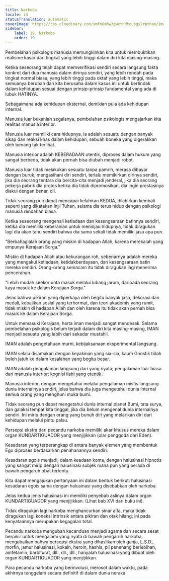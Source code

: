 ```yaml
---
title: Narkoba
locale: id
statusTranslation: automatic
coverImage: https://res.cloudinary.com/xmfm6mhw3gwctndtcubgx2rptnae/image/upload/v1741354419/small_cover_la_gran_rebelion_28716e29d2.webp
sidebar:
    label: 19. Narkoba
    order: 19
---
```

Pembelahan psikologis manusia memungkinkan kita untuk membuktikan realisme kasar dari tingkat yang lebih tinggi dalam diri kita masing-masing.

Ketika seseorang telah dapat memverifikasi sendiri secara langsung fakta konkret dari dua manusia dalam dirinya sendiri, yang lebih rendah pada tingkat normal biasa, yang lebih tinggi pada oktaf yang lebih tinggi, maka semuanya berubah dan kita berusaha dalam kasus ini untuk bertindak dalam kehidupan sesuai dengan prinsip-prinsip fundamental yang ada di lubuk HATINYA.

Sebagaimana ada kehidupan eksternal, demikian pula ada kehidupan internal.

Manusia luar bukanlah segalanya, pembelahan psikologis mengajarkan kita realitas manusia interior.

Manusia luar memiliki cara hidupnya, ia adalah sesuatu dengan banyak sikap dan reaksi khas dalam kehidupan, sebuah boneka yang digerakkan oleh benang tak terlihat.

Manusia interior adalah KEBERADAAN otentik, diproses dalam hukum yang sangat berbeda, tidak akan pernah bisa diubah menjadi robot.

Manusia luar tidak melakukan sesuatu tanpa pamrih, merasa dibayar dengan buruk, mengasihani diri sendiri, terlalu memikirkan dirinya sendiri, jika dia seorang tentara dia bercita-cita menjadi jenderal, jika dia seorang pekerja pabrik dia protes ketika dia tidak dipromosikan, dia ingin prestasinya diakui dengan benar, dll.

Tidak seorang pun dapat mencapai kelahiran KEDUA, dilahirkan kembali seperti yang dikatakan Injil Tuhan, selama dia terus hidup dengan psikologi manusia rendahan biasa.

Ketika seseorang mengenali ketiadaan dan kesengsaraan batinnya sendiri, ketika dia memiliki keberanian untuk meninjau hidupnya, tidak diragukan lagi dia akan tahu sendiri bahwa dia sama sekali tidak memiliki jasa apa pun.

"Berbahagialah orang yang miskin di hadapan Allah, karena merekalah yang empunya Kerajaan Sorga."

Miskin di hadapan Allah atau kekurangan roh, sebenarnya adalah mereka yang mengakui ketiadaan, ketidakberdayaan, dan kesengsaraan batin mereka sendiri. Orang-orang semacam itu tidak diragukan lagi menerima pencerahan.

"Lebih mudah seekor unta masuk melalui lubang jarum, daripada seorang kaya masuk ke dalam Kerajaan Sorga."

Jelas bahwa pikiran yang diperkaya oleh begitu banyak jasa, dekorasi dan medali, kebajikan sosial yang terhormat, dan teori akademis yang rumit, tidak miskin di hadapan Allah dan oleh karena itu tidak akan pernah bisa masuk ke dalam Kerajaan Sorga.

Untuk memasuki Kerajaan, harta iman menjadi sangat mendesak. Selama pembelahan psikologis belum terjadi dalam diri kita masing-masing, IMAN menjadi sesuatu yang lebih dari sekadar mustahil.

IMAN adalah pengetahuan murni, kebijaksanaan eksperimental langsung.

IMAN selalu disamakan dengan keyakinan yang sia-sia, kaum Gnostik tidak boleh jatuh ke dalam kesalahan yang begitu besar.

IMAN adalah pengalaman langsung dari yang nyata; pengalaman luar biasa dari manusia interior; kognisi ilahi yang otentik.

Manusia interior, dengan mengetahui melalui pengalaman mistis langsung dunia internalnya sendiri, jelas bahwa dia juga mengetahui dunia internal semua orang yang menghuni muka bumi.

Tidak seorang pun dapat mengetahui dunia internal planet Bumi, tata surya, dan galaksi tempat kita tinggal, jika dia belum mengenal dunia internalnya sendiri. Ini mirip dengan orang yang bunuh diri yang melarikan diri dari kehidupan melalui pintu palsu.

Persepsi ekstra dari pecandu narkoba memiliki akar khusus mereka dalam organ KUNDARTIGUADOR yang menjijikkan (ular penggoda dari Eden).

Kesadaran yang terperangkap di antara banyak elemen yang membentuk Ego diproses berdasarkan penahanannya sendiri.

Kesadaran egois menjadi, dalam keadaan koma, dengan halusinasi hipnotis yang sangat mirip dengan halusinasi subjek mana pun yang berada di bawah pengaruh obat tertentu.

Kita dapat mengajukan pertanyaan ini dalam bentuk berikut: halusinasi kesadaran egois sama dengan halusinasi yang disebabkan oleh narkoba.

Jelas kedua jenis halusinasi ini memiliki penyebab aslinya dalam organ KUNDARTIGUADOR yang menjijikkan. (Lihat bab XVI dari buku ini).

Tidak diragukan lagi narkoba menghancurkan sinar alfa, maka tidak diragukan lagi koneksi intrinsik antara pikiran dan otak hilang; ini pada kenyataannya merupakan kegagalan total.

Pecandu narkoba mengubah kecanduan menjadi agama dan secara sesat berpikir untuk mengalami yang nyata di bawah pengaruh narkoba, mengabaikan bahwa persepsi ekstra yang dihasilkan oleh ganja, L.S.D., morfin, jamur halusinasi, kokain, heroin, hashis, pil penenang berlebihan, amfetamin, barbiturat, dll., dll., dll., hanyalah halusinasi yang dibuat oleh organ KUNDARTIGUADOR yang menjijikkan.

Para pecandu narkoba yang berinvolusi, merosot dalam waktu, pada akhirnya tenggelam secara definitif di dalam dunia neraka.

